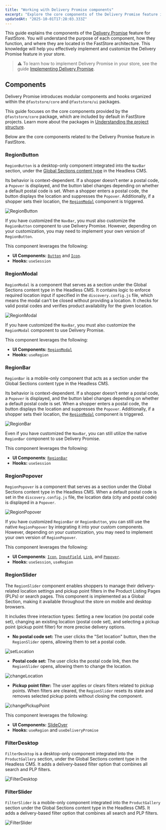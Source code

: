 ```yaml
---
title: "Working with Delivery Promise components"
excerpt: "Explore the core components of the Delivery Promise feature in FastStore, their functions, and how they integrate into your store."
updatedAt: "2025-10-01T17:28:03.333Z"
---
```


This guide explains the components of the [Delivery Promise](https://developers.vtex.com/docs/guides/faststore/delivery-promise-overview) feature for FastStore. You will understand the purpose of each component, how they function, and where they are located in the FastStore architecture. This knowledge will help you effectively implement and customize the Delivery Promise feature in your store.

>⚠️ To learn how to implement Delivery Promise in your store, see the guide [Implementing Delivery Promise](https://developers.vtex.com/docs/guides/faststore/delivery-promise-implementation).

## Components

Delivery Promise introduces modular components and hooks organized within the `@faststore/core` and `@faststore/ui` packages. 

This guide focuses on the core components provided by the `@faststore/core` package, which are included by default in FastStore projects. Learn more about the packages in [Understanding the project structure](https://developers.vtex.com/docs/guides/faststore/project-structure-overview#packagejson).

Below are the core components related to the Delivery Promise feature in FastStore.

### RegionButton

`RegionButton` is a desktop-only component integrated into the `NavBar` section, under the [Global Sections content type](https://developers.vtex.com/docs/guides/faststore/headless-cms-overview#content-types) in the Headless CMS.

Its behavior is context-dependent. If a shopper doesn’t enter a postal code, a `Popover` is displayed, and the button label changes depending on whether a default postal code is set. When a shopper enters a postal code, the button displays the location and suppresses the `Popover`. Additionally, if a shopper sets their location, the [`RegionModal`](#regionmodal) component is triggered.

![RegionButton](https://vtexhelp.vtexassets.com/assets/docs/src/region-button___ccb03f5e9e36d837a4b03aae6a0a58ff.png)

If you have customized the `NavBar`, you must also customize the `RegionButton` component to use Delivery Promise. However, depending on your customization, you may need to implement your own version of `RegionButton`.

This component leverages the following:

* **UI Components:** [`Button`](https://developers.vtex.com/docs/guides/faststore/atoms-button) and [`Icon`](https://developers.vtex.com/docs/guides/faststore/atoms-icon).
* **Hooks:** `useSession`

### RegionModal

`RegionModal` is a component that serves as a section under the Global Sections content type in the Headless CMS. It contains logic to enforce required location input if specified in the `discovery.config.js` file, which means the modal can't be closed without providing a location. It checks for valid postal codes and verifies product availability for the given location.

![RegionModal](https://vtexhelp.vtexassets.com/assets/docs/src/region-modal___6352f280eeb8eb77ee4674a5caf4f328.png)

If you have customized the `NavBar`, you must also customize the `RegionModal` component to use Delivery Promise.

This component leverages the following:

* **UI Components:** [`RegionModal`](https://developers.vtex.com/docs/guides/faststore/organisms-region-modal)
* **Hooks:** `useRegion`

### RegionBar

`RegionBar` is a mobile-only component that acts as a section under the Global Sections content type in the Headless CMS.

Its behavior is context-dependent. If a shopper doesn’t enter a postal code, a `Popover` is displayed, and the button label changes depending on whether a default postal code is set. When a shopper enters a postal code, the button displays the location and suppresses the `Popover`. Additionally, if a shopper sets their location, the [`RegionModal`](#regionmodal) component is triggered.

![RegionBar](https://vtexhelp.vtexassets.com/assets/docs/src/regionbar80___52615261c9d206fd8e305d92751c00b5.png)

Even if you have customized the `NavBar`, you can still utilize the native `RegionBar` component to use Delivery Promise.

This component leverages the following:

* **UI Components**: [`RegionBar`](https://developers.vtex.com/docs/guides/faststore/molecules-region-bar)
* **Hooks:** `useSession`

### RegionPopover

`RegionPopover` is a component that serves as a section under the Global Sections content type in the Headless CMS. When a default postal code is set in the `discovery.config.js` file, the location data (city and postal code) is displayed in a `Popover`.

![RegionPopover](https://vtexhelp.vtexassets.com/assets/docs/src/regionpopover___dedb0aad756657e71d4c8d40cb2ef5e7.png)

If you have customized `RegionBar` or `RegionButton`, you can still use the native `RegionPopover` by integrating it into your custom components. However, depending on your customization, you may need to implement your own version of `RegionPopover`.

This component leverages the following:

* **UI Components**: [`Icon`](https://developers.vtex.com/docs/guides/faststore/atoms-icon), [`InputField`](https://developers.vtex.com/docs/guides/faststore/molecules-input-field), [`Link`](https://developers.vtex.com/docs/guides/faststore/atoms-link), and [`Popover`](https://developers.vtex.com/docs/guides/faststore/molecules-popover).
* **Hooks:** `useSession`, `useRegion`

### RegionSlider

The `RegionSlider` component enables shoppers to manage their delivery-related location settings and pickup point filters in the Product Listing Pages (PLPs) or search pages. This component is implemented as a Global Section, making it available throughout the store on mobile and desktop browsers.

It includes three interaction types: Setting a new location (no postal code set), changing an existing location (postal code set), and selecting a pickup point (pickup point filter) for more precise delivery options.

* **No postal code set:** The user clicks the "Set location" button, then the `RegionSlider` opens, allowing them to set a postal code.

![setLocation](https://vtexhelp.vtexassets.com/assets/docs/src/set-location___8887a7be647d76a0584e1b977233a672.png)

* **Postal code set:** The user clicks the postal code link, then the `RegionSlider` opens, allowing them to change the location.

![changeLocation](https://vtexhelp.vtexassets.com/assets/docs/src/change-location___ada68e0df1bac1e8a20abc9040dbf82f.png)

* **Pickup point filter:** The user applies or clears filters related to pickup points. When filters are cleared, the `RegionSlider` resets its state and removes selected pickup points without closing the component.

![changePickupPoint](https://vtexhelp.vtexassets.com/assets/docs/src/change-pickup-point___458c47c2a06d40385e47058bcbfeaac2.png)

This component leverages the following:

* **UI Components:** [SlideOver](https://developers.vtex.com/docs/guides/faststore/organisms-slide-over)
* **Hooks:** `useRegion` and `useDeliveryPromise`

### FilterDesktop

`FilterDesktop` is a desktop-only component integrated into the `ProductGallery` section, under the Global Sections content type in the Headless CMS. It adds a delivery-based filter option that combines all search and PLP filters.

![FilterDesktop](https://vtexhelp.vtexassets.com/assets/docs/src/filter-desktop___b7c358c72f742ab91467621e4d19839a.png)

### FilterSlider

`FilterSlider` is a mobile-only component integrated into the `ProductGallery` section under the Global Sections content type in the Headless CMS. It adds a delivery-based filter option that combines all search and PLP filters.

![FilterSlider](https://vtexhelp.vtexassets.com/assets/docs/src/filter-slider___f885f64836ae3bf247ab7b849575230d.png)
